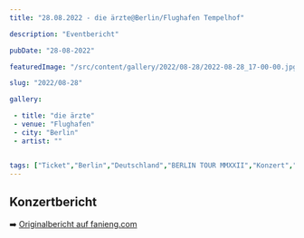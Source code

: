 ```yaml
---
title: "28.08.2022 - die ärzte@Berlin/Flughafen Tempelhof"

description: "Eventbericht"

pubDate: "28-08-2022"

featuredImage: "/src/content/gallery/2022/08-28/2022-08-28_17-00-00.jpg"

slug: "2022/08-28"

gallery:

 - title: "die ärzte"
 - venue: "Flughafen"
 - city: "Berlin"
 - artist: ""


tags: ["Ticket","Berlin","Deutschland","BERLIN TOUR MMXXII","Konzert","2022","die ärzte","Flughafen Tempelhof"]
---
```

## Konzertbericht
➡️ [Originalbericht auf fanieng.com](https://fanieng.com/2022/08-28/28-08-2022-die-aerzte-berlin-flughafen)

